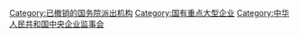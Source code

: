 [[Category:已撤销的国务院派出机构|Category:已撤销的国务院派出机构]]
[[Category:国有重点大型企业|Category:国有重点大型企业]]
[[Category:中华人民共和国中央企业监事会|Category:中华人民共和国中央企业监事会]]